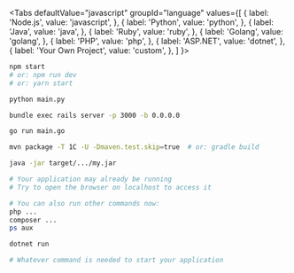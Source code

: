 

<Tabs
  defaultValue="javascript"
  groupId="language"
  values={[
    { label: 'Node.js', value: 'javascript', },
    { label: 'Python', value: 'python', },
    { label: 'Java', value: 'java', },
    { label: 'Ruby', value: 'ruby', },
    { label: 'Golang', value: 'golang', },
    { label: 'PHP', value: 'php', },
    { label: 'ASP.NET', value: 'dotnet', },
    { label: 'Your Own Project', value: 'custom', },
  ]
}>
<TabItem value="javascript">

```bash
npm start  
# or: npm run dev
# or: yarn start
```

</TabItem>
<TabItem value="python">

```bash
python main.py
```

</TabItem>
<TabItem value="ruby">

```bash
bundle exec rails server -p 3000 -b 0.0.0.0
```

</TabItem>
<TabItem value="golang">

```bash
go run main.go
```

</TabItem>
<TabItem value="java">

```bash
mvn package -T 1C -U -Dmaven.test.skip=true  # or: gradle build

java -jar target/.../my.jar
```

</TabItem>
<TabItem value="php">

```bash
# Your application may already be running
# Try to open the browser on localhost to access it

# You can also run other commands now:
php ...
composer ...
ps aux
```

</TabItem>
<TabItem value="dotnet">

```bash
dotnet run
```

</TabItem>
<TabItem value="custom">

```bash
# Whatever command is needed to start your application
```

</TabItem>
</Tabs>
